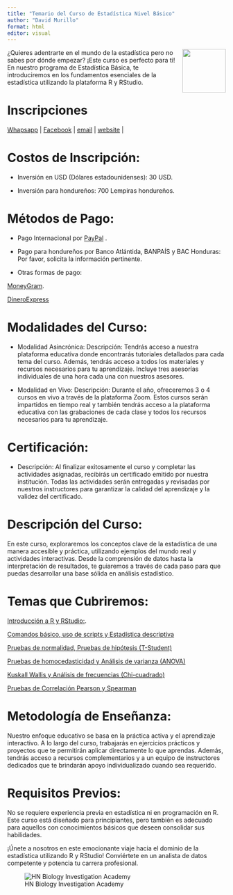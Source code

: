 ---
title: "Temario del Curso de Estadística Nivel Básico"
author: "David Murillo"
format: html
editor: visual
---

[<img src="HN Cursos publicidad/HN Biology Inv Circle.jpg" align="right" alt="" width="100" />](https://www.hnbiology.org/) 

¿Quieres adentrarte en el mundo de la estadística pero no sabes por dónde empezar? ¡Este curso es perfecto para ti! En nuestro programa de Estadística Básica, te introduciremos en los fundamentos esenciales de la estadística utilizando la plataforma R y RStudio.

# Inscripciones

<!-- Start Badges -->

| [Whapsapp](http://wa.me/+50499549551) |  [Facebook](https://www.facebook.com/Hn.Biology.Investigation?mibextid=ZbWKwL) |  [email](admi@hnbiology.org) |  [website](https://www.hnbiology.org/) |


<!-- End Badges -->

# Costos de Inscripción:

-  Inversión en USD (Dólares estadounidenses): 30 USD.

-  Inversión para hondureños: 700 Lempiras hondureños.

# Métodos de Pago:

-  Pago Internacional por [PayPal](https://www.paypal.com/paypalme/hnbiologyinv) .

-  Pago para hondureños por Banco Atlántida, BANPAÍS y BAC Honduras: Por favor, solicita la información pertinente.

-  Otras formas de pago:

[MoneyGram](https://www.moneygram.com/mgo/us/es/send/como-enviar-dinero/enviar-en-linea/).

[DineroExpress](https://www.dineroexpress.com/WebPortalDexDigital/)
 
# Modalidades del Curso:

-  Modalidad Asincrónica:
Descripción: Tendrás acceso a nuestra plataforma educativa donde encontrarás tutoriales detallados para cada tema del curso. Además, tendrás acceso a todos los materiales y recursos necesarios para tu aprendizaje. Incluye tres asesorías individuales de una hora cada una con nuestros asesores.

-  Modalidad en Vivo:
Descripción: Durante el año, ofreceremos 3 o 4 cursos en vivo a través de la plataforma Zoom. Estos cursos serán impartidos en tiempo real y también tendrás acceso a la plataforma educativa con las grabaciones de cada clase y todos los recursos necesarios para tu aprendizaje.

# Certificación:

- Descripción: Al finalizar exitosamente el curso y completar las actividades asignadas, recibirás un certificado emitido por nuestra institución. Todas las actividades serán entregadas y revisadas por nuestros instructores para garantizar la calidad del aprendizaje y la validez del certificado.


# Descripción del Curso:

En este curso, exploraremos los conceptos clave de la estadística de una manera accesible y práctica, utilizando ejemplos del mundo real y actividades interactivas. Desde la comprensión de datos hasta la interpretación de resultados, te guiaremos a través de cada paso para que puedas desarrollar una base sólida en análisis estadístico.

# Temas que Cubriremos:

[Introducción a R y RStudio:](Introduccion.html).

[Comandos básico, uso de scripts y Estadística descriptiva](EstadisticaDescriptiva.html)

[Pruebas de normalidad, Pruebas de hipótesis (T-Student)](Hipotesis.html)

[Pruebas de homocedasticidad y Análisis de varianza (ANOVA)](Anova.html)

[Kuskall Wallis y Análisis de frecuencias (Chi-cuadrado)](ChiCuadrado.html)

[Pruebas de Correlación Pearson y Spearman](Correlacion.html)


# Metodología de Enseñanza:

Nuestro enfoque educativo se basa en la práctica activa y el aprendizaje interactivo. A lo largo del curso, trabajarás en ejercicios prácticos y proyectos que te permitirán aplicar directamente lo que aprendas. Además, tendrás acceso a recursos complementarios y a un equipo de instructores dedicados que te brindarán apoyo individualizado cuando sea requerido.

# Requisitos Previos:

No se requiere experiencia previa en estadística ni en programación en R. Este curso está diseñado para principiantes, pero también es adecuado para aquellos con conocimientos básicos que deseen consolidar sus habilidades.

¡Únete a nosotros en este emocionante viaje hacia el dominio de la estadística utilizando R y RStudio! Conviértete en un analista de datos competente y potencia tu carrera profesional.

![HN Biology Investigation Academy](HN Cursos publicidad/HN Biology Inv large.jpg)
